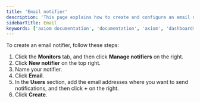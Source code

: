 ```yaml
---
title: 'Email notifier'
description: 'This page explains how to create and configure an email notifier.'
sidebarTitle: Email
keywords: ['axiom documentation', 'documentation', 'axiom', 'dashboards', 'monitors', 'notifiers', 'slack', 'email', 'pagerduty', 'webhook', 'opsgenie', 'discord', 'discord webhook']
---
```


To create an email notifier, follow these steps:

1. Click the **Monitors** tab, and then click **Manage notifiers** on the right.
1. Click **New notifier** on the top right.
1. Name your notifier.
1. Click **Email**.
1. In the **Users** section, add the email addresses where you want to send notifications, and then click **+** on the right.
1. Click **Create**.